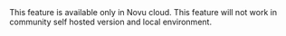 <Note>
  This feature is available only in Novu cloud. This feature will not work in
  community self hosted version and local environment.
</Note>
